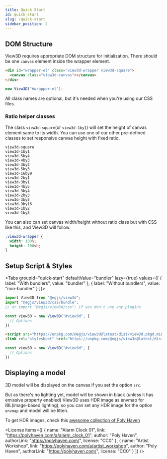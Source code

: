 ```yaml
---
title: Quick Start
id: quick-start
slug: /quick-start
sidebar_position: 2
---
```



## DOM Structure
View3D requires appropriate DOM structure for initialization.
There should be one `canvas` element inside the wrapper element.

```html
<div id="wrapper-el" class="view3d-wrapper view3d-square">
  <canvas class="view3d-canvas"></canvas>
</div>
```
```js
new View3D("#wrapper-el");
```

All class names are optional, but it's needed when you're using our CSS files.

### Ratio helper classes
The class `view3d-square`(or `view3d-1by1`) will set the height of canvas element same to its width.
You can use one of our other pre-defined classes to set responsive canvas height with fixed ratio.

```
view3d-square
view3d-1by1
view3d-5by4
view3d-4by3
view3d-3by2
view3d-5by3
view3d-16by9
view3d-2by1
view3d-3by1
view3d-4by5
view3d-3by4
view3d-2by3
view3d-3by5
view3d-9by16
view3d-1by2
view3d-1by3
```

You can also can set canvas width/height without ratio class but with CSS like this, and View3D will follow.
```css
.view3d-wrapper {
  width: 100%;
  height: 100vh;
}
```

## Setup Script & Styles
<Tabs
  groupId="quick-start"
  defaultValue="bundler"
  lazy={true}
  values={[
    { label: "With bundlers", value: "bundler" },
    { label: "Without bundlers", value: "non-bundler" }
  ]}>
  <TabItem value="bundler">

```js
import View3D from "@egjs/view3d";
import "@egjs/view3d/css/bundle";
// or import "@egjs/view3d/css"; if you don't use any plugins

const view3D = new View3D("#view3d", {
  // Options
})
```

  </TabItem>
  <TabItem value="non-bundler">

```html
<script src="https://unpkg.com/@egjs/view3d@latest/dist/view3d.pkgd.min.js"></script>
<link rel="stylesheet" href="https://unpkg.com/@egjs/view3d@latest/dist/view3d-bundle.min.css">
```

```js
const view3D = new View3D("#view3d", {
  // Options
})
```

  </TabItem>
</Tabs>

## Displaying a model
3D model will be displayed on the canvas if you set the option `src`.

<View3D
  src="/model/draco/alarm.glb"
  poster="/poster/alarm.png"
  clickToLoad
  showExampleCode />

But as there's no lighting yet, model will be shown in black (unless it has emissive property enabled)
View3D uses HDR image as envmap for IBL(image-based lighting), so you can set any HDR image for the option `envmap` and model will be litten.

<View3D
  src="/model/draco/alarm.glb"
  envmap="/texture/artist_workshop_1k.hdr"
  poster="/poster/alarm.png"
  clickToLoad
  showExampleCode />

To get HDR images, check this [awesome collection of Poly Haven](https://polyhaven.com/hdris)

<License items={[
  {
    name: "Alarm Clock 01",
    link: "https://polyhaven.com/a/alarm_clock_01",
    author: "Poly Haven",
    authorLink: "https://polyhaven.com/",
    license: "CC0"
  },
  {
    name: "Artist Workshop",
    link: "https://polyhaven.com/a/artist_workshop",
    author: "Poly Haven",
    authorLink: "https://polyhaven.com/",
    license: "CC0"
  }
]} />
